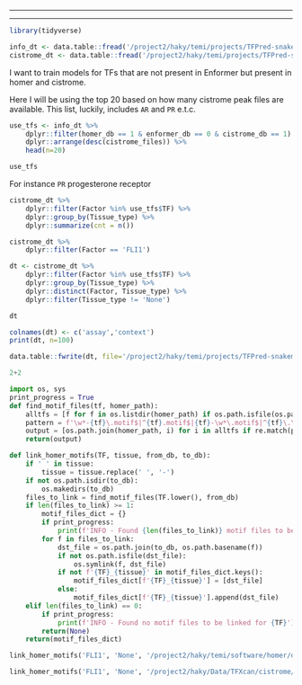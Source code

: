 
---



---

```r
library(tidyverse)

info_dt <- data.table::fread('/project2/haky/temi/projects/TFPred-snakemake/info/data_db.txt')
cistrome_dt <- data.table::fread('/project2/haky/temi/projects/TFPred-snakemake/info/human_factor_full_QC.txt')

```


I want to train models for TFs that are not present in Enformer but present in homer and cistrome. 

Here I will be using the top 20 based on how many cistrome peak files are available. 
This list, luckily, includes `AR` and `PR` e.t.c.
```r
use_tfs <- info_dt %>%
    dplyr::filter(homer_db == 1 & enformer_db == 0 & cistrome_db == 1) %>%
    dplyr::arrange(desc(cistrome_files)) %>%
    head(n=20)

use_tfs
```


For instance `PR` progesterone receptor
```r
cistrome_dt %>%
    dplyr::filter(Factor %in% use_tfs$TF) %>%
    dplyr::group_by(Tissue_type) %>%
    dplyr::summarize(cnt = n())
```

```r
cistrome_dt %>%
    dplyr::filter(Factor == 'FLI1')
```


```r
dt <- cistrome_dt %>%
    dplyr::filter(Factor %in% use_tfs$TF) %>%
    dplyr::group_by(Tissue_type) %>%
    dplyr::distinct(Factor, Tissue_type) %>%
    dplyr::filter(Tissue_type != 'None')

dt
```

```r
colnames(dt) <- c('assay','context')
print(dt, n=100)
```


```r
data.table::fwrite(dt, file='/project2/haky/temi/projects/TFPred-snakemake/metadata/metadata.txt',row.names=F, quote=F)
```


```python
2+2
```


```python
import os, sys
print_progress = True
def find_motif_files(tf, homer_path):
    alltfs = [f for f in os.listdir(homer_path) if os.path.isfile(os.path.join(homer_path, f))]
    pattern = f'\w*-{tf}\.motif$|^{tf}.motif$|{tf}-\w*\.motif$|^{tf}\.\w+\.motif$'
    output = [os.path.join(homer_path, i) for i in alltfs if re.match(pattern, i)]
    return(output)

def link_homer_motifs(TF, tissue, from_db, to_db):
    if ' ' in tissue:
        tissue = tissue.replace(' ', '-')
    if not os.path.isdir(to_db):
        os.makedirs(to_db)
    files_to_link = find_motif_files(TF.lower(), from_db)
    if len(files_to_link) >= 1:
        motif_files_dict = {}
        if print_progress:
            print(f'INFO - Found {len(files_to_link)} motif files to be linked for {TF}')
        for f in files_to_link:
            dst_file = os.path.join(to_db, os.path.basename(f))
            if not os.path.isfile(dst_file):
                os.symlink(f, dst_file)
            if not f'{TF}_{tissue}' in motif_files_dict.keys():
                motif_files_dict[f'{TF}_{tissue}'] = [dst_file]
            else:
                motif_files_dict[f'{TF}_{tissue}'].append(dst_file)
    elif len(files_to_link) == 0:
        if print_progress:
            print(f'INFO - Found no motif files to be linked for {TF}')
        return(None)
    return(motif_files_dict) 

link_homer_motifs('FLI1', 'None', '/project2/haky/temi/software/homer/data/knownTFs/motifs', '.')
```


```python
link_homer_motifs('FLI1', 'None', '/project2/haky/Data/TFXcan/cistrome/raw/human_factor', '.')
```